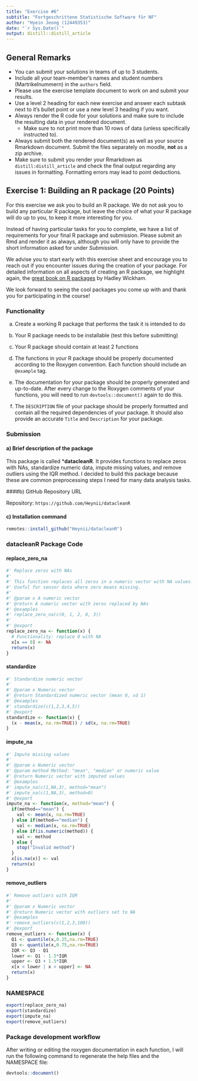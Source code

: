 ```yaml
---
title: "Exercise #6"
subtitle: "Fortgeschrittene Statistische Software für NF"
author: "Hyein Jeong (12449353)"
date: "`r Sys.Date()`"
output: distill::distill_article
---
```


## General Remarks

-   You can submit your solutions in teams of up to 3 students.
-   Include all your team-member's names and student numbers
    (Martrikelnummern) in the `authors` field.
-   Please use the exercise template document to work on and submit your
    results.
-   Use a level 2 heading for each new exercise and answer each subtask
    next to it's bullet point or use a new level 3 heading if you want.
-   Always render the R code for your solutions and make sure to include
    the resulting data in your rendered document.
    -   Make sure to not print more than 10 rows of data (unless
        specifically instructed to).
-   Always submit both the rendered document(s) as well as your source
    Rmarkdown document. Submit the files separately on moodle, **not**
    as a zip archive.
-   Make sure to submit you render your Rmarkdown as
    `distill:distill_article` and check the final output regarding any
    issues in formatting. Formatting errors may lead to point
    deductions.

## Exercise 1: Building an R package (20 Points)

For this exercise we ask you to build an R package. We do not ask you to
build any particular R package, but leave the choice of what your R
package will do up to you, to keep it more interesting for you.

Instead of having particular tasks for you to complete, we have a list
of requirements for your final R package and submission. Please submit
an Rmd and render it as always, although you will only have to provide
the short information asked for under *Submission*.

We advise you to start early with this exercise sheet and encourage you
to reach out if you encounter issues during the creation of your
package. For detailed information on all aspects of creating an R
package, we highlight again, the [great book on R
packages](https://r-pkgs.org/) by Hadley Wickham.

We look forward to seeing the cool packages you come up with and thank
you for participating in the course!

### Functionality

a)  Create a working R package that performs the task it is intended to
    do

b)  Your R package needs to be installable (test this before submitting)

c)  Your R package should contain at least 2 functions

d)  The functions in your R package should be properly documented
    according to the Roxygen convention. Each function should include an
    `@example` tag.

e)  The documentation for your package should be properly generated and
    up-to-date. After every change to the Roxygen comments of your
    functions, you will need to run `devtools::document()` again to do
    this.

f)  The `DESCRIPTION` file of your package should be properly formatted
    and contain all the required dependencies of your package. It should
    also provide an accurate `Title` and `Description` for your package.

### Submission

#### a)  Brief description of the package

This package is called ***datacleanR**. It provides functions to replace zeros with NAs, standardize numeric data, impute missing values, and remove outliers using the IQR method. I decided to build this package because these are common preprocessing steps I need for many data analysis tasks.

####b)  GitHub Repository URL

Repository: `https://github.com/Heynii/datacleanR`

#### c)  Installation command

```r
remotes::install_github("Heynii/datacleanR")
```


### datacleanR Package Code

#### replace_zero_na

``` r
#' Replace zeros with NAs
#'
#' This function replaces all zeros in a numeric vector with NA values. 
#' Useful for sensor data where zero means missing.
#'
#' @param x A numeric vector
#' @return A numeric vector with zeros replaced by NAs
#' @examples
#' replace_zero_na(c(0, 1, 2, 0, 3))
#'
#' @export
replace_zero_na <- function(x) {
  # Functionality: replace 0 with NA
  x[x == 0] <- NA
  return(x)
}
```

#### standardize

``` r
#' Standardize numeric vector
#'
#' @param x Numeric vector
#' @return Standardized numeric vector (mean 0, sd 1)
#' @examples
#' standardize(c(1,2,3,4,5))
#' @export
standardize <- function(x) {
  (x - mean(x, na.rm=TRUE)) / sd(x, na.rm=TRUE)
}
```

#### impute_na

``` r
#' Impute missing values
#'
#' @param x Numeric vector
#' @param method Method: "mean", "median" or numeric value
#' @return Numeric vector with imputed values
#' @examples
#' impute_na(c(1,NA,3), method="mean")
#' impute_na(c(1,NA,3), method=0)
#' @export
impute_na <- function(x, method="mean") {
  if(method=="mean") {
    val <- mean(x, na.rm=TRUE)
  } else if(method=="median") {
    val <- median(x, na.rm=TRUE)
  } else if(is.numeric(method)) {
    val <- method
  } else {
    stop("Invalid method")
  }
  x[is.na(x)] <- val
  return(x)
}
```

#### remove_outliers

``` r
#' Remove outliers with IQR
#'
#' @param x Numeric vector
#' @return Numeric vector with outliers set to NA
#' @examples
#' remove_outliers(c(1,2,3,100))
#' @export
remove_outliers <- function(x) {
  Q1 <- quantile(x,0.25,na.rm=TRUE)
  Q3 <- quantile(x,0.75,na.rm=TRUE)
  IQR <- Q3 - Q1
  lower <- Q1 - 1.5*IQR
  upper <- Q3 + 1.5*IQR
  x[x < lower | x > upper] <- NA
  return(x)
}
```

### NAMESPACE

```r
export(replace_zero_na)
export(standardize)
export(impute_na)
export(remove_outliers)
```

### Package development workflow

After writing or editing the roxygen documentation in each function, I will run the following command to regenerate the help files and the NAMESPACE file:


```r
devtools::document()
```



